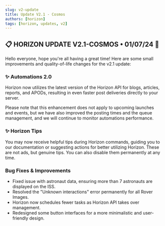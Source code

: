 ```yaml
---
slug: v2-update
title: Update V2.1 - Cosmos 
authors: [horizon]
tags: [horizon, updates, v2]
---
```


## :clipboard: HORIZON UPDATE V2.1-COSMOS • 01/07/24 :tada:

Hello everyone, hope you're all having a great time! Here are some small improvements and quality-of-life changes for the v2.1 update:

### :sparkles: Automations 2.0
Horizon now utilizes the latest version of the Horizon API for blogs, articles, reports, and APODs, resulting in even faster post deliveries directly to your server.

Please note that this enhancement does not apply to upcoming launches and events, but we have also improved the posting times and the queue management, and we will continue to monitor automations performance.

### :sparkles:  Horizon Tips
You may now receive helpful tips during Horizon commands, guiding you to our documentation or suggesting actions for better utilizing Horizon. These are not ads, but genuine tips. You can also disable them permanently at any time.

### Bug Fixes & Improvements
- Fixed issue with astronaut data, ensuring more than 7 astronauts are displayed on the ISS.
- Resolved the "Unknown interactions" error permanently for all Rover Images.
- Horizon now schedules fewer tasks as Horizon API takes over management.
- Redesigned some button interfaces for a more minimalistic and user-friendly design.
